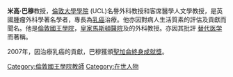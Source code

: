 {{问题条目|
{{Expand|time=2014-09-07T08:32:38+00:00}}
{{blpunsourced|time=2014-09-07T08:32:38+00:00}}
}}
'''米高·巴穆'''教授，[[倫敦大學學院|倫敦大學學院]] (UCL)名譽外科教授和客席醫學人文學教授，是英國腫瘤外科學著名學者，專長為[[乳癌|乳癌]]治療。他亦因對病人生活質素的評估及貢獻而聞名。他是[[倫敦國王學院|倫敦國王學院]]，[[皇家馬斯頓醫院|皇家馬斯頓醫院]]及的外科教授。亦因其批評 [[替代医学|替代医学]]而著稱。

2007年，因治療乳癌的貢獻，巴穆獲頒[[聖加侖終身成就獎|聖加侖終身成就獎]]。

[[Category:倫敦國王學院教師|Category:倫敦國王學院教師]]
[[Category:在世人物|Category:在世人物]]

{{医事人员小作品}}